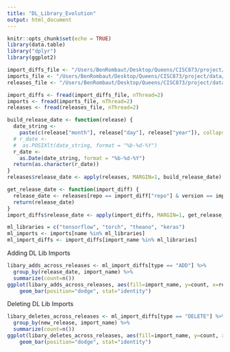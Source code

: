 ```yaml
---
title: "DL_Library_Evolution"
output: html_document
---
```


```r
knitr::opts_chunk$set(echo = TRUE)
library(data.table)
library("dplyr")
library(ggplot2)

```


```r
import_diffs_file <- "/Users/BenRombaut/Desktop/Queens/CISC873/project/data/csv/import_diffs.csv"
imports_file <- "/Users/BenRombaut/Desktop/Queens/CISC873/project/data/csv/imports.csv"
releases_file <- "/Users/BenRombaut/Desktop/Queens/CISC873/project/data/csv/releases.csv"

import_diffs <- fread(import_diffs_file, nThread=2)
imports <- fread(imports_file, nThread=2)
releases <- fread(releases_file, nThread=2)
```

```r
build_release_date <- function(release) {
  date_string <-
    paste(c(release["month"], release["day"], release["year"]), collapse="-")
  # r_date <-
  #  as.POSIXlt(date_string, format = "%b-%d-%Y")
  r_date <-
    as.Date(date_string, format = "%b-%d-%Y")
  return(as.character(r_date))
}
releases$release_date <- apply(releases, MARGIN=1, build_release_date)

get_release_date <- function(import_diff) {
  release_date <- releases[repo == import_diff["repo"] & version == import_diff["new_release"]]$release_date
  return(release_date)
}
import_diffs$release_date <- apply(import_diffs, MARGIN=1, get_release_date)
```

```r
ml_libraries = c("tensorflow", "torch", "theano", "keras")
ml_imports <- imports[name %in% ml_libraries]
ml_import_diffs <- import_diffs[import_name %in% ml_libraries]
```


Adding DL Lib Imports
```r
libary_adds_across_releases <- ml_import_diffs[type == "ADD"] %>% 
  group_by(release_date, import_name) %>% 
  summarize(count=n())
ggplot(libary_adds_across_releases, aes(fill=import_name, y=count, x=release_date)) + 
    geom_bar(position="dodge", stat="identity")

```

Deleting DL Lib Imports
```r
libary_deletes_across_releases <- ml_import_diffs[type == "DELETE"] %>% 
  group_by(new_release, import_name) %>% 
  summarize(count=n())
ggplot(libary_deletes_across_releases, aes(fill=import_name, y=count, x=new_release)) + 
    geom_bar(position="dodge", stat="identity")

```

